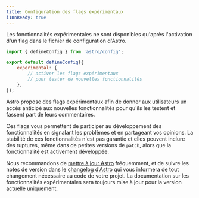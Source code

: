 ```yaml
---
title: Configuration des flags expérimentaux
i18nReady: true
---
```


Les fonctionnalités expérimentales ne sont disponibles qu'après l'activation d'un flag dans le fichier de configuration d'Astro.

```js title="astro.config.mjs"
import { defineConfig } from 'astro/config';

export default defineConfig({
    experimental: {
        // activer les flags expérimentaux
        // pour tester de nouvelles fonctionnalités
    },
});
```


Astro propose des flags expérimentaux afin de donner aux utilisateurs un accès anticipé aux nouvelles fonctionnalités pour qu'ils les testent et fassent part de leurs commentaires.

Ces flags vous permettent de participer au développement des fonctionnalités en signalant les problèmes et en partageant vos opinions. La stabilité de ces fonctionnalités n'est pas garantie et elles peuvent inclure des ruptures, même dans de petites versions de `patch`, alors que la fonctionnalité est activement développée.

Nous recommandons de [mettre à jour Astro](/fr/upgrade-astro/#mise-à-jour-vers-la-dernière-version) fréquemment, et de suivre les notes de version dans le [changelog d'Astro](https://github.com/withastro/astro/blob/main/packages/astro/CHANGELOG.md) qui vous informera de tout changement nécessaire au code de votre projet. La documentation sur les fonctionnalités expérimentales sera toujours mise à jour pour la version actuelle uniquement.
